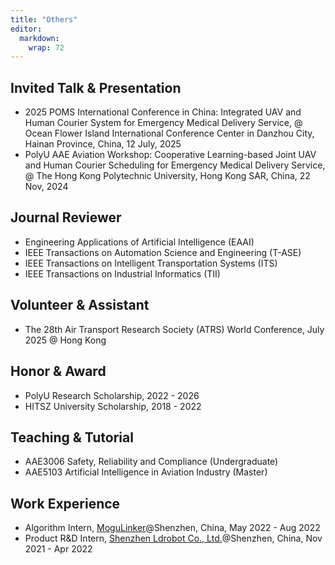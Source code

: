 ```yaml
---
title: "Others"
editor: 
  markdown: 
    wrap: 72
---
```



## Invited Talk \& Presentation

- 2025 POMS International Conference in China: Integrated UAV and Human Courier System for Emergency Medical Delivery Service, \@ Ocean Flower Island International Conference Center in Danzhou City, Hainan Province, China, 12 July, 2025 
- PolyU AAE Aviation Workshop: Cooperative Learning-based Joint UAV and Human Courier Scheduling for Emergency Medical Delivery Service, \@ The Hong Kong Polytechnic University, Hong Kong SAR, China, 22 Nov, 2024 


## Journal Reviewer
- Engineering Applications of Artificial Intelligence (EAAI)
- IEEE Transactions on Automation Science and Engineering (T-ASE)
- IEEE Transactions on Intelligent Transportation Systems (ITS)
- IEEE Transactions on Industrial Informatics (TII)

## Volunteer \& Assistant

- The 28th Air Transport Research Society (ATRS) World Conference, July 2025 \@ Hong Kong

## Honor \& Award

- PolyU Research Scholarship, 2022 - 2026
- HITSZ University Scholarship, 2018 - 2022
<!-- - 举例一些best paper award, student paper award之类的 -->

## Teaching \& Tutorial

- AAE3006 Safety, Reliability and Compliance (Undergraduate)
- AAE5103 Artificial Intelligence in Aviation Industry (Master)

## Work Experience

- Algorithm Intern, [MoguLinker](https://www.mogulinker.com/)@Shenzhen, China, May 2022 - Aug 2022
- Product R&D Intern, [Shenzhen Ldrobot Co., Ltd.](https://www.ldrobot.com/)@Shenzhen, China, Nov 2021 - Apr 2022

